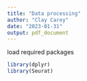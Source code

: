 ```yaml
---
title: "Data processing"
author: "Clay Carey"
date: "2023-01-31"
output: pdf_document
---
```


load required packages
```r
library(dplyr)
library(Seurat)
```
```r

```

